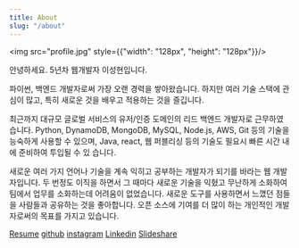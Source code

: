 ```yaml
---
title: About
slug: "/about"
---
```





<link rel="stylesheet" href="./styles.css" />

<img src="profile.jpg" style={{"width": "128px", "height": "128px"}}/>


안녕하세요. 5년차 웹개발자 이성현입니다. 

파이썬, 백엔드 개발자로써 가장 오랜 경력을 쌓아왔습니다. 하지만 여러 기술 스택에 관심이 많고, 특히 새로운 것을 배우고 적용하는 것을 즐깁니다.

최근까지 대규모 글로벌 서비스의 유저/인증 도메인의 리드 백엔드 개발자로 근무하였습니다. Python, DynamoDB, MongoDB, MySQL, Node.js, AWS, Git 등의 기술을 능숙하게 사용할 수 있으며, Java, react, 웹 퍼블리싱 등의 기술도 필요시 빠른 시간 내에 준비하여 투입될 수 있 습니다.

새로운 여러 가지 언어나 기술을 계속 익히고 공부하는 개발자가 되기를 바라는 웹 개발자입니다. 두 번정도 이직을 하면서 그 때마다 새로운 기술을 익혔고 무난하게 소화하여 팀에서 업무를 소화하는데 어려움이 없었습니다. 새로운 도구를 사용하면서 느꼈던 점들을 사람들과 공유하는 것을 좋아합니다. 오픈 소스에 기여를 더 많이 하는 개인적인 개발자로써의 목표를 가지고 있습니다.


<div className="SocialList">
    <a href="docs/resume-sunghyunlee.pdf" target="_blank"><FontAwesomeIcon icon={ faFile } /> Resume</a>
    <a href="https://github.com/sunghyun-lee" target="_blank"><FontAwesomeIcon icon={ faGithub } /> github</a>
    <a href="https://instagram.com/ppudolph" target="_blank"><FontAwesomeIcon icon={ faInstagram } /> instagram</a>
    <a href="https://www.linkedin.com/in/jolacaleb" target="_blank"><FontAwesomeIcon icon={ faLinkedin } /> Linkedin</a>
    <a href="https://www.slideshare.net/lsh1207" target="_blank"><FontAwesomeIcon icon={ faSlideshare } /> Slideshare</a>
</div>
